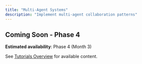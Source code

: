 ```yaml
---
title: "Multi-Agent Systems"
description: "Implement multi-agent collaboration patterns"
---
```


## Coming Soon - Phase 4

**Estimated availability**: Phase 4 (Month 3)

See [Tutorials Overview](/tutorials) for available content.
